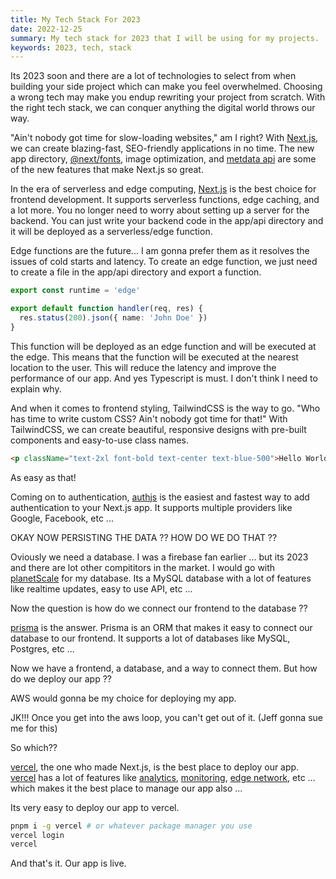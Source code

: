 ```yaml
---
title: My Tech Stack For 2023
date: 2022-12-25
summary: My tech stack for 2023 that I will be using for my projects.
keywords: 2023, tech, stack
---
```


Its 2023 soon and there are a lot of technologies to select from when building your side project which can make you feel overwhelmed. Choosing a wrong tech may make you endup rewriting your project from scratch. With the right tech stack, we can conquer anything the digital world throws our way.

"Ain't nobody got time for slow-loading websites," am I right? With [Next.js](https://nextjs.org/), we can create blazing-fast, SEO-friendly applications in no time. The new app directory, [@next/fonts](https://nextjs.org/docs/basic-features/font-optimization), image optimization, and [metdata api](https://nextjs.org/docs/api-reference/next/head) are some of the new features that make Next.js so great.

In the era of serverless and edge computing, [Next.js](https://nextjs.org/) is the best choice for frontend development. It supports serverless functions, edge caching, and a lot more. You no longer need to worry about setting up a server for the backend. You can just write your backend code in the app/api directory and it will be deployed as a serverless/edge function.

Edge functions are the future... I am gonna prefer them as it resolves the issues of cold starts and latency. To create an edge function, we just need to create a file in the app/api directory and export a function.

```ts
export const runtime = 'edge'

export default function handler(req, res) {
  res.status(200).json({ name: 'John Doe' })
}
```

This function will be deployed as an edge function and will be executed at the edge. This means that the function will be executed at the nearest location to the user. This will reduce the latency and improve the performance of our app. And yes Typescript is must. I don't think I need to explain why.

And when it comes to frontend styling, TailwindCSS is the way to go. "Who has time to write custom CSS? Ain't nobody got time for that!" With TailwindCSS, we can create beautiful, responsive designs with pre-built components and easy-to-use class names.

```html
<p className="text-2xl font-bold text-center text-blue-500">Hello World!</p>
```

As easy as that!

Coming on to authentication, [authjs](https://authjs.dev) is the easiest and fastest way to add authentication to your Next.js app. It supports multiple providers like Google, Facebook, etc ...

OKAY NOW PERSISTING THE DATA ?? HOW DO WE DO THAT ??

Oviously we need a database. I was a firebase fan earlier ... but its 2023 and there are lot other compititors in the market. I would go with [planetScale](https://planetscale.com) for my database. Its a MySQL database with a lot of features like realtime updates, easy to use API, etc ...

Now the question is how do we connect our frontend to the database ??

[prisma](https://prisma.io) is the answer. Prisma is an ORM that makes it easy to connect our database to our frontend. It supports a lot of databases like MySQL, Postgres, etc ...

Now we have a frontend, a database, and a way to connect them. But how do we deploy our app ??

AWS would gonna be my choice for deploying my app.

JK!!! Once you get into the aws loop, you can't get out of it.
(Jeff gonna sue me for this)

So which??

[vercel](https://vercel.com), the one who made Next.js, is the best place to deploy our app.
[vercel](https://vercel.com) has a lot of features like [analytics](https://vercel.com/analytics), [monitoring](https://vercel.com/monitor), [edge network](https://vercel.com/edge-network), etc ... which makes it the best place to manage our app also ...

Its very easy to deploy our app to vercel.

```bash
pnpm i -g vercel # or whatever package manager you use
vercel login
vercel
```

And that's it. Our app is live.
